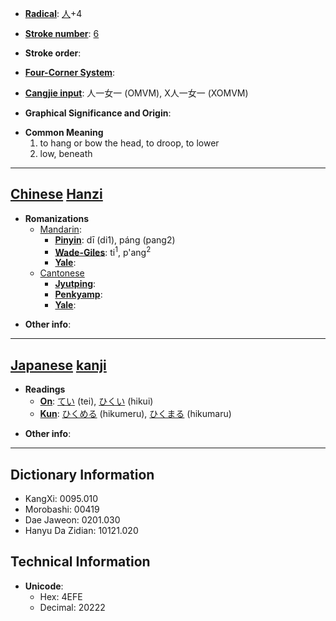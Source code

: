 * '''[[Wiktionary:Chinese radical index| Radical]]''': [[Wiktionary:Chinese radical index 人|人]]+4

* '''[[Wiktionary:Chinese total strokes index|Stroke number]]''': [[Wiktionary:Chinese total strokes index 6|6]]

* '''Stroke order''': 

* '''[[Wiktionary:Chinese four corner index|Four-Corner System]]''': 

* '''[[Wiktionary:Chinese Cangjie index|Cangjie input]]''': 人一女一 (OMVM), X人一女一 (XOMVM)

* '''Graphical Significance and Origin''': 

* '''Common Meaning'''
*#to hang or bow the head, to droop, to lower
*# low, beneath


----

== [[Chinese]] [[Hanzi]] ==

* '''Romanizations'''
** [[Mandarin]]:
*** '''[[Pinyin]]''': dī (di1), páng (pang2)
*** '''[[Wade-Giles]]''': ti<sup>1</sup>, p'ang<sup>2</sup>
*** '''[[Yale]]''': 
**[[Cantonese]]
***'''[[Jyutping]]''':
***'''[[Penkyamp]]''': 
***'''[[Yale]]''': 

* '''Other info''': 

----

== [[Japanese]] [[kanji]] ==

* '''Readings'''
** '''[[On]]''': [[てい]] (tei), [[ひくい]] (hikui)
** '''[[Kun]]''': [[ひくめる]] (hikumeru), [[ひくまる]] (hikumaru)

* '''Other info''':  

----

== Dictionary Information ==

* KangXi: 0095.010
* Morobashi: 00419
* Dae Jaweon: 0201.030
* Hanyu Da Zidian: 10121.020

== Technical Information ==

* '''Unicode''':
** Hex: 4EFE
** Decimal: 20222